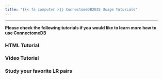 ```yaml
---
title: "{{< fa computer >}} ConnectomeDB2025 Usage Tutorials"
---
```


---

**Please check the following tutorials if you would like to learn more how to use ConnectomeDB**


### HTML Tutorial


### Video Tutorial


### Study your favorite LR pairs


